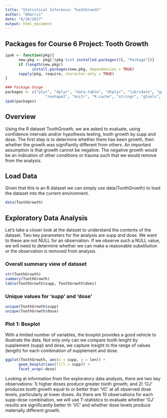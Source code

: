 ```yaml
---
title: "Statistical Inference: ToothGrowth"
author: "EHarris"
date: "6/28/2017"
output: html_document
---
```


## Packages for Course 6 Project: Tooth Growth
```r
ipak <- function(pkg){
      new.pkg <- pkg[!(pkg %in% installed.packages()[, "Package"])]
      if (length(new.pkg)) 
            install.packages(new.pkg, dependencies = TRUE)
      sapply(pkg, require, character.only = TRUE)
}

### Package Usage
packages <- c("plyr", "dplyr", "data.table", "dtplyr", "lubridate", "ggplot2", "scales",
                  "reshape2", "knitr", "R.cache", "stringr", "gtools", "quantreg")
ipak(packages)
```

## Overview  
Using the R dataset ToothGrowth, we are asked to evaluate, using confidence intervals and/or hypothesis testing, tooth growth by supp and dose.  The first step is to determine whether there has been growth, then whether the growth was signifiantly different from others. An important assumption is that growth cannot be negative.  The negative growth would be an indication of other conditions or trauma such that we would remove from the analysis.  


## Load Data  
Given that this is an R dataset we can simply use data(ToothGrowth) to load the dataset into the current enviromnent.  
```r
data(ToothGrowth)
```


## Exploratory Data Analysis  
Let's take a closer look at the datsset to understand the contents of the dataset.  Two key parameters for the analysis are supp and dose.  We want to these are not NULL for an observation.  If we observe such a NULL value, we will need to determine whether we can make a reasonable substitution or the observation is removed from analysis.

### Overall summary view of dataset
```r
str(ToothGrowth)
summary(ToothGrowth)
table(ToothGrowth$supp, ToothGrowth$does)
```

### Unique values for 'supp' and 'dose'
```r
unique(ToothGrowth$supp)
unique(ToothGrowth$dose)
```

### Plot 1: Boxplot
With a limited number of variables, the boxplot provides a good vehicle to illustrate the data.  Not only only can we  compare tooth lenght by supplement (supp) and dose, we capture insight to the range of values (length) for each combination of supplement and dose.
```r
ggplot(ToothGrowth, aes(x = supp, y = len)) +
      geom_boxplot(aes(fill = supp)) +
      facet_wrap(~dose)
```

Looking at information from the exploratory data analysis, there are two key observations: 1) higher doses produce greater tooth growth; and 2) 'OJ' produces tooth growth equal to or better than 'VC' at all observed dose levels, particularly at lower doses. As there are 10 observations for each supp-dose combination, we will use T-statistics to evaluate whether 'OJ' results are significantly better th 'VC' and whether dose levels produce materially different growth.






